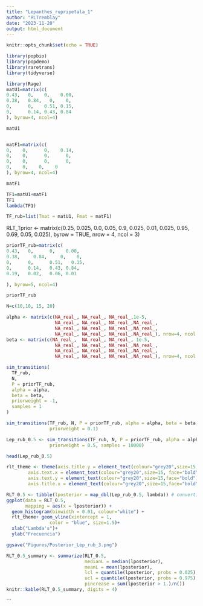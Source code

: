 ```yaml
---
title: "Lepanthes_rupripetala_1"
author: "RLTremblay"
date: "2023-11-20"
output: html_document
---
```


```r
knitr::opts_chunk$set(echo = TRUE)
```


```r
library(popbio)
library(popdemo)
library(raretrans)
library(tidyverse)
```



```r

library(Rage)
matU1=matrix(c(
0.43, 	0,	  0,    0.00,
0.38,	0.84, 	0,	  0, 
0, 	    0,	  0.51,	0.15,	
0,      0.14, 0.43, 0.84
), byrow=4, ncol=4)

matU1


matF1=matrix(c(
0, 	  0,	  0,    0.14,
0,	  0, 	  0,	  0, 
0, 	  0,	  0,	  0,	
0,    0,    0,    0
), byrow=4, ncol=4)

matF1

TF1=matU1+matF1
TF1
lambda(TF1)

TF_rub=list(Tmat = matU1, Fmat = matF1)
```


RLT_Tprior <- matrix(c(0.25, 0.025, 0.0,
                       0.05, 0.9,   0.025,
                       0.01, 0.025, 0.95,
                       0.69, 0.05,  0.025), 
                     byrow = TRUE, nrow = 4, ncol = 3)

```r

priorTF_rub=matrix(c(
0.43, 	0,	    0,    0.00,
0.38,	  0.84, 	0,	  0, 
0, 	    0,	    0.51,	0.15,	
0,      0.14,   0.43, 0.84,
0.19,   0.02,   0.06, 0.01

), byrow=5, ncol=4)

priorTF_rub
```


```r
N=c(10,10, 15, 20)
```



```r
alpha <- matrix(c(NA_real_, NA_real_, NA_real_,1e-5,
                  NA_real_, NA_real_, NA_real_,NA_real_,
                  NA_real_, NA_real_, NA_real_,NA_real_,
                  NA_real_, NA_real_, NA_real_,NA_real_), nrow=4, ncol = 4, byrow = TRUE)
beta <- matrix(c(NA_real_,  NA_real_, NA_real_, 1e-5,
                  NA_real_, NA_real_, NA_real_,NA_real_,
                  NA_real_, NA_real_, NA_real_,NA_real_,
                  NA_real_, NA_real_, NA_real_,NA_real_), nrow=4, ncol = 4, byrow = TRUE)
```




```r
sim_transitions(
  TF_rub,
  N,
  P = priorTF_rub,
  alpha = alpha,
  beta = beta,
  priorweight = -1,
  samples = 1
)
```



```r
sim_transitions(TF_rub, N, P = priorTF_rub, alpha = alpha, beta = beta,
                priorweight = 0.1)
```


```r
Lep_rub_0.5 <- sim_transitions(TF_rub, N, P = priorTF_rub, alpha = alpha, beta = beta,
                priorweight = 0.5, samples = 10000)

head(Lep_rub_0.5)
```


```r
rlt_theme <- theme(axis.title.y = element_text(colour="grey20",size=15,face="bold"),
        axis.text.x = element_text(colour="grey20",size=15, face="bold"),
        axis.text.y = element_text(colour="grey20",size=15,face="bold"),  
        axis.title.x = element_text(colour="grey20",size=15,face="bold"))
```


```r
RLT_0.5 <- tibble(lposterior = map_dbl(Lep_rub_0.5, lambda)) # convertir la lista en un tibble
ggplot(data = RLT_0.5,
       mapping = aes(x = lposterior)) + 
  geom_histogram(binwidth = 0.01, colour="white") + 
  rlt_theme+ geom_vline(xintercept = 1, 
                color = "blue", size=1.5)+
  xlab("Lambda's")+
  ylab("Frecuencia")

ggsave("Figures/Posterior_Lep_rub_3.png")
```


```r
RLT_0.5_summary <- summarize(RLT_0.5,
                             medianL = median(lposterior),
                             meanL = mean(lposterior),
                             lcl = quantile(lposterior, probs = 0.025),
                             ucl = quantile(lposterior, probs = 0.975),
                             pincrease = sum(lposterior > 1.)/n())
knitr::kable(RLT_0.5_summary, digits = 4)
```
```

